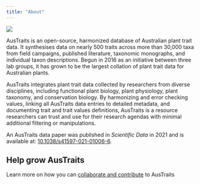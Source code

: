 ```yaml
---
title: "About"
---
```


![](images/austraitslogo.jpg)

AusTraits is an open-source, harmonized database of Australian plant trait data. It synthesises data on nearly 500 traits across more than 30,000 taxa from field campaigns, published literature, taxonomic monographs, and individual taxon descriptions. Begun in 2016 as an initiative between three lab groups, it has grown to be the largest collation of plant trait data for Australian plants.

AusTraits integrates plant trait data collected by researchers from diverse disciplines, including functional plant biology, plant physiology, plant taxonomy, and conservation biology. By harmonizing and error checking values, linking all AusTraits data entries to detailed metadata, and documenting trait and trait values definitions, AusTraits is a resource researchers can trust and use for their research agendas with minimal additional filtering or manipulations.  

An AusTraits data paper was published in *Scientific Data* in 2021 and is available at: [10.1038/s41597-021-01006-6](http://doi.org/10.1038/s41597-021-01006-6). 

::: {.callout-tip}
## Help grow AusTraits
Learn more on how you can [collaborate and contribute](contribitors.qmd) to AusTraits
:::
